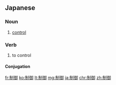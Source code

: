 {{also|制禦}}
==Japanese==
{{ja-kanjitab|せい|ぎょ|yomi=o}}

===Noun===
{{ja-noun|せいぎょ}}

# [[control]]

===Verb===
{{ja-verb-suru|せいぎょ}}

# to control

====Conjugation====
{{ja-suru|せいぎょ}}

[[fr:制御]]
[[ko:制御]]
[[lt:制御]]
[[mg:制御]]
[[ja:制御]]
[[chr:制御]]
[[zh:制御]]